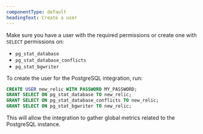 ```yaml
---
componentType: default
headingText: Create a user
---
```


Make sure you have a user with the required permissions or create one with `SELECT` permissions on:

* `pg_stat_database`
* `pg_stat_database_conflicts`
* `pg_stat_bgwriter`

To create the user for the PostgreSQL integration, run:

```sql
CREATE USER new_relic WITH PASSWORD MY_PASSWORD;
GRANT SELECT ON pg_stat_database TO new_relic;
GRANT SELECT ON pg_stat_database_conflicts TO new_relic;
GRANT SELECT ON pg_stat_bgwriter TO new_relic;
```

This will allow the integration to gather global metrics related to the PostgreSQL instance.
